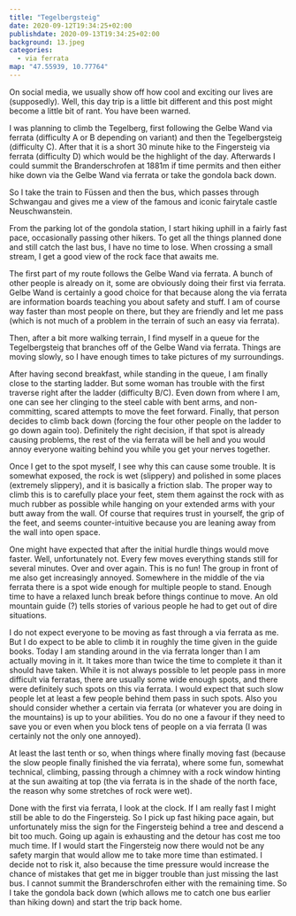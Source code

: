```yaml
---
title: "Tegelbergsteig"
date: 2020-09-12T19:34:25+02:00
publishdate: 2020-09-13T19:34:25+02:00
background: 13.jpeg
categories:
  - via ferrata
map: "47.55939, 10.77764"
---
```


On social media, we usually show off how cool and exciting our lives are
(supposedly). Well, this day trip is a little bit different and this post
might become a little bit of rant. You have been warned.

I was planning to climb the Tegelberg, first following the Gelbe Wand
via ferrata
(difficulty A or B depending on variant) and then the Tegelbergsteig
(difficulty C). After that it is a short 30 minute hike to the Fingersteig
via ferrata (difficulty D) which would be the highlight of the day. Afterwards
I could summit the Branderschrofen at 1881m if time permits and then either
hike down via the Gelbe Wand via ferrata or take the gondola back down.

<GpxTrack src="tegelbergsteig.gpx" />

So I take the train to Füssen and then the bus, which passes through Schwangau
and gives me a view of the famous and iconic fairytale castle Neuschwanstein.

<Gallery>
  <Rimg src="14.jpeg" alt="" />
  <Rimg src="15.jpeg" alt="" />
</Gallery>

From the parking lot of the gondola station, I start hiking uphill in a fairly
fast pace, occasionally passing other hikers. To get all the things planned done
and still catch the last bus, I have no time to lose. When crossing a small
stream, I get a good view of the rock face that awaits me.

<Rimg src="1.jpeg" alt="The rock face that awaits me." />

The first part of my route follows the Gelbe Wand via ferrata. A bunch of
other people is already on it, some are obviously doing their first via ferrata.
Gelbe Wand is certainly a good choice for that because along the via ferrata
are information boards teaching you about safety and stuff. I
am of course way faster than most people on there, but they are friendly and let me pass (which is not
much of a problem in the terrain of such an easy via ferrata).

<Gallery>
  <Rimg src="2.jpeg" caption="The first part of the Gelbe Wand via ferrata." />
  <Rimg src="3.jpeg" caption="One of the first views." />
</Gallery>

Then, after a bit more walking terrain, I find myself in a queue for the
Tegelbergsteig that branches off of the Gelbe Wand via ferrata. Things are
moving slowly, so I have enough times to take pictures of my surroundings.

<Gallery>
  <Rimg src="6.jpeg" caption="First part of the Tegelbergsteig." />
  <Rimg src="7.jpeg" alt="The view." />
  <Rimg
    src="8.jpeg"
    caption="One of the many paragliders (and some kite
    flyers) I see today."
  />
</Gallery>

After having second breakfast, while standing in the queue, I am finally close to
the starting ladder. But some woman has trouble with the first traverse right
after the ladder (difficulty B/C). Even down from where I am, one can see her
clinging to the steel cable with bent arms, and non-committing, scared attempts
to move the feet forward. Finally, that person decides to climb back down
(forcing the four other people on the ladder to go down again too). Definitely
the right decision, if that spot is already causing problems, the rest of the via
ferrata will be hell and you would annoy everyone waiting behind you while you
get your nerves together.

<Rimg src="9.jpeg" alt="The ladder marking the start of the Tegelbergsteig." />

Once I get to the spot myself, I see why this can cause some trouble. It is
somewhat exposed, the rock is wet (slippery) and polished in some places
(extremely slippery), and it is basically a friction slab. The proper way to
climb this is to carefully place your feet, stem them against the rock with as
much rubber as possible while hanging on your extended arms with your butt away
from the wall. Of course that requires trust in yourself, the grip of the feet,
and seems counter-intuitive because you are leaning away from the wall into open
space.

One might have expected that after the initial hurdle things would move faster.
Well, unfortunately not. Every few moves everything stands still for several
minutes. Over and over again. This is no fun! The group in front of me also
get increasingly annoyed. Somewhere in the middle of the via ferrata there
is a spot wide enough for multiple people to stand. Enough time to have
a relaxed lunch break before things continue to move. An old mountain guide (?)
tells stories of various people he had to get out of dire situations.

<Rimg
  src="10.jpeg"
  caption="The masses of people waiting for things to move again."
/>

I do not expect everyone to be moving as fast through a via ferrata as me. But
I do expect to be able to climb it in roughly the time given in the guide books.
Today I am standing around in the via ferrata longer than I am actually
moving in it. It takes more than twice the time to complete it than it should have taken.
While it is not always possible to let
people pass in more difficult via ferratas, there are usually some wide enough spots, and
there were definitely such spots on this via ferrata. I would expect that such slow people
let at least a few people behind them pass in such spots. Also
you should consider whether a certain via ferrata (or whatever you are doing in the
mountains) is up to your abilities. You do no one a favour if they need to save
you or even when you block tens of people on a via ferrata (I was certainly not the only one annoyed).

At least the last tenth or so, when things where finally moving fast (because
the slow people finally finished the via ferrata), where some fun, somewhat technical,
climbing, passing through a chimney with a rock window hinting at the sun
awaiting at top (the via ferrata is in the shade of the north face, the reason
why some stretches of rock were wet).

<Gallery>
  <Rimg src="11.jpeg" caption="In the chimney with the rock window." />
  <Rimg
    src="13.jpeg"
    caption="At least the view with Schwangau and Füssen is nice."
  />
</Gallery>

Done with the first via ferrata, I look at the clock. If I am really fast I might
still be able to do the Fingersteig. So I pick up fast hiking pace again, but
unfortunately miss the sign for the Fingersteig behind a tree and descend a bit
too much. Going up again is exhausting and the detour has cost me too much time.
If I would start the Fingersteig now there would not be any safety margin that
would allow me to take more time than estimated. I decide not to risk it, also
because the time pressure would increase the chance of mistakes that get me in
bigger trouble than just missing the last bus. I cannot summit the
Branderschrofen either with the remaining time. So I take the gondola back down
(which allows me to catch one bus earlier than hiking down) and start the trip
back home.
